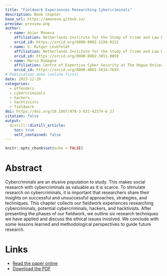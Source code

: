 ```yaml
---
title: "Fieldwork Experiences Researching Cybercriminals"
description: Book chapter
base_url: https://amoneva.github.io/
preview: preview.png
author:
  - name: Asier Moneva
    affiliation: Netherlands Institute for the Study of Crime and Law Enforcement (NSCR) & Centre of Expertise Cyber Security at The Hague University of Applied Sciences
    orcid_id: https://orcid.org/0000-0002-2156-0213
  - name: E. Rutger Leukfeldt
    affiliation: Netherlands Institute for the Study of Crime and Law Enforcement (NSCR) & Centre of Expertise Cyber Security at The Hague University of Applied Sciences & Institute of Security and Global Affairs and Institute of Criminal Law and Criminology at Leiden University
    orcid_id: https://orcid.org/0000-0002-3051-0859
  - name: Marco Romagna
    affiliation: Centre of Expertise Cyber Security at The Hague University of Applied Sciences & Institute of Security and Global Affairs at Leiden University
    orcid_id: https://orcid.org/0000-0001-5634-7693
# Publication date (online first)
date: 2023-12-20
categories:
  - offenders
  - cybercriminals
  - hackers
  - hacktivists
  - fieldwork
doi: https://doi.org/10.1007/978-3-031-41574-6_27
citation: false
output:
  distill::distill_article:
    toc: true
    self_contained: false
---
```


```r
knitr::opts_chunk$set(echo = FALSE)
```

# Abstract

Cybercriminals are an elusive population to study. This makes social research with cybercriminals as valuable as it is scarce. To stimulate research on cybercriminals, it is important that researchers share their insights on successful and unsuccessful approaches, strategies, and techniques. This chapter collects our fieldwork experiences researching cybercriminals, potential cybercriminals, hackers, and hacktivists. After presenting the phases of our fieldwork, we outline six research techniques we have applied and discuss the ethical issues involved. We conclude with some lessons learned and methodological perspectives to guide future research.

# Links

-   [Read the paper online](https://link.springer.com/chapter/10.1007/978-3-031-41574-6_27)
-   [Download the PDF](moneva_2023_fieldwork-experiences-researching-cybercriminals.pdf)
